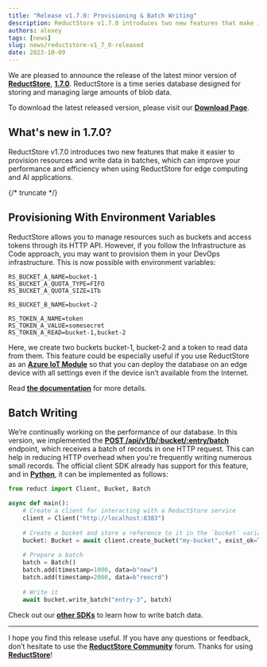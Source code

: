 ```yaml
---
title: "Release v1.7.0: Provisioning & Batch Writing"
description: ReductStore v1.7.0 introduces two new features that make it easier to provision resources and write data in batches, which can improve your performance and efficiency when using ReductStore for edge computing and AI applications.
authors: alexey
tags: [news]
slug: news/reductstore-v1_7_0-released
date: 2023-10-09
---
```


We are pleased to announce the release of the latest minor version of [**ReductStore**](https://www.reduct.store/), [**1.7.0**](https://github.com/reductstore/reductstore/releases/tag/v1.7.0). ReductStore is a time series database designed for storing and managing large amounts of blob data.

To download the latest released version, please visit our [**Download Page**](https://www.reduct.store/download).

## What's new in 1.7.0?

ReductStore v1.7.0 introduces two new features that make it easier to provision resources and write data in batches, which can improve your performance and efficiency when using ReductStore for edge computing and AI applications.


{/* truncate */}

## Provisioning With Environment Variables

ReductStore allows you to manage resources such as buckets and access tokens through its HTTP API. However, if you follow the Infrastructure as Code approach, you may want to provision them in your DevOps infrastructure. This is now possible with environment variables:

```
RS_BUCKET_A_NAME=bucket-1
RS_BUCKET_A_QUOTA_TYPE=FIFO
RS_BUCKET_A_QUOTA_SIZE=1Tb

RS_BUCKET_B_NAME=bucket-2

RS_TOKEN_A_NAME=token
RS_TOKEN_A_VALUE=somesecret
RS_TOKEN_A_READ=bucket-1,bucket-2
```

Here, we create two buckets bucket-1, bucket-2 and a token to read data from them. This feature could be especially useful if you use ReductStore as an [**Azure IoT Module**](https://azuremarketplace.microsoft.com/en-US/marketplace/apps/reductstorellc1689939980623.reductstore) so that you can deploy the database on an edge device with all settings even if the device isn’t available from the Internet.

Read [**the documentation**](/docs/configuration#provisioning) for more details.

## Batch Writing

We’re continually working on the performance of our database. In this version, we implemented the  [**POST /api/v1/b/:bucket/:entry/batch**](/docs/http-api/entry-api) endpoint, which receives a batch of records in one HTTP request.  This can help in reducing HTTP overhead when you're frequently writing numerous small records. The official client SDK already has support for this feature, and in [**Python**](https://github.com/reductstore/reduct-py), it can be implemented as follows:

```python
from reduct import Client, Bucket, Batch

async def main():
    # Create a client for interacting with a ReductStore service
    client = Client("http://localhost:8383")
    
    # Create a bucket and store a reference to it in the `bucket` variable
    bucket: Bucket = await client.create_bucket("my-bucket", exist_ok=True)
    
    # Prepare a batch
    batch = Batch()
    batch.add(timestamp=1000, data=b"new")
    batch.add(timestamp=2000, data=b"reocrd")
    
    # Write it
    await bucket.write_batch("entry-3", batch)
```

Check out our [**other SDKs**](https://github.com/reductstore/reductstore#client-sdks) to learn how to write batch data.

---

I hope you find this release useful. If you have any questions or feedback, don’t hesitate to use the [**ReductStore Community**](https://community.reduct.store) forum.
Thanks for using [**ReductStore**](https://www.reduct.store/)!